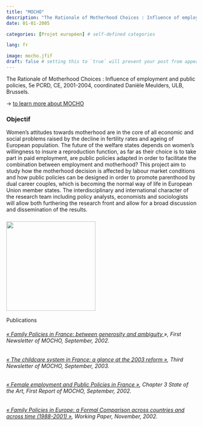 ```yaml
---
title: "MOCHO"
description: "The Rationale of Motherhood Choices : Influence of employment and public policies"
date: 01-01-2005

categories: [Projet européen] # self-defined categories

lang: fr

image: mocho.jfif
draft: false # setting this to `true` will prevent your post from appearing on your listing page until you're ready!
---
```


The Rationale of Motherhood Choices : Influence of employment and public policies, 5e PCRD, CE, 2001-2004, coordinated Danièle Meulders, ULB, Brussels.

-\> [to learn more about MOCHO](https://cordis.europa.eu/project/id/HPSE-CT-2001-00096)

### **Objectif**

Women's attitudes towards motherhood are in the core of all economic and social problems raised by the decline in fertility rates and ageing of European population. The future of the welfare states depends on women's willingness to insure a reproduction function, as far as their choice is to take part in paid employment, are public policies adapted in order to facilitate the combination between employment and motherhood? This project aim to study how the motherhood decision is affected by labour market conditions and how public policies can be designed in order to promote parenthood by dual career couples, which is becoming the normal way of life in European Union member states. The interdisciplinary and international character of the research team including policy analysts, economists and sociologists will allow both furthering the research front and allow for a broad discussion and dissemination of the results.

### ![](images/paste-CCB84675.png){width="236"}

Publications

###### [« Family Policies in France: between generosity and ambiguity ](http://www.ulb.ac.be/soco/mocho/)», *First Newsletter of MOCHO*, September, 2002.

###### [« The childcare system in France: a glance at the 2003 reform »](file:///D:/Appdata/Download/-%09http:/www.ulb.ac.be/soco/mocho/), *Third Newsletter of MOCHO*, September, 2003.

###### [« Female employment and Public Policies in France »](http://www.ulb.ac.be/soco/mocho/), Chapter 3 *State of the Art*, First Report of MOCHO, September, 2002.

###### [« Family Policies in Europe: a Formal Comparison across countries and across time (1988-2001) »](http://www.ulb.ac.be/soco/mocho/), *Working Paper*, November, 2002.
